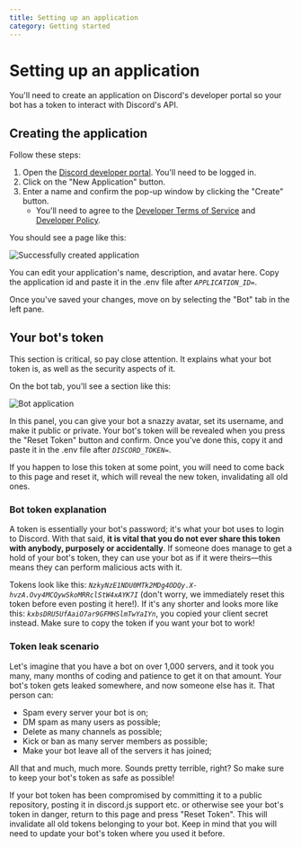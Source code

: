 ```yaml
---
title: Setting up an application
category: Getting started
---
```


# Setting up an application

You'll need to create an application on Discord's developer portal so your bot has a token to interact with Discord's API.

## Creating the application

Follow these steps:

1. Open the [Discord developer portal](https://discord.com/developers/applications). You'll need to be logged in.
2. Click on the "New Application" button.
3. Enter a name and confirm the pop-up window by clicking the "Create" button.
   - You'll need to agree to the [Developer Terms of Service](https://discord.com/developers/docs/policies-and-agreements/terms-of-service) and [Developer Policy](https://discord.com/developers/docs/policies-and-agreements/developer-policy).

You should see a page like this:

![Successfully created application](/assets/create-app.png)

You can edit your application's name, description, and avatar here. Copy the application id and paste it in the .env file after _`APPLICATION_ID=`_.

Once you've saved your changes, move on by selecting the "Bot" tab in the left pane.

## Your bot's token

<Alert title="Important" type="danger">
	This section is critical, so pay close attention. It explains what your bot token is, as well as the security aspects
	of it.
</Alert>

On the bot tab, you'll see a section like this:

![Bot application](/assets/bot-user.png)

In this panel, you can give your bot a snazzy avatar, set its username, and make it public or private. Your bot's token will be revealed when you press the "Reset Token" button and confirm. Once you've done this, copy it and paste it in the .env file after _`DISCORD_TOKEN=`_.

If you happen to lose this token at some point, you will need to come back to this page and reset it, which will reveal the new token, invalidating all old ones.

### Bot token explanation

A token is essentially your bot's password; it's what your bot uses to login to Discord. With that said, **it is vital that you do not ever share this token with anybody, purposely or accidentally**. If someone does manage to get a hold of your bot's token, they can use your bot as if it were theirs—this means they can perform malicious acts with it.

Tokens look like this: _`NzkyNzE1NDU0MTk2MDg4ODQy.X-hvzA.Ovy4MCQywSkoMRRclStW4xAYK7I`_ (don't worry, we immediately reset this token before even posting it here!). If it's any shorter and looks more like this: _`kxbsDRU5UfAaiO7ar9GFMHSlmTwYaIYn`_, you copied your client secret instead. Make sure to copy the token if you want your bot to work!

### Token leak scenario

Let's imagine that you have a bot on over 1,000 servers, and it took you many, many months of coding and patience to get it on that amount. Your bot's token gets leaked somewhere, and now someone else has it. That person can:

- Spam every server your bot is on;
- DM spam as many users as possible;
- Delete as many channels as possible;
- Kick or ban as many server members as possible;
- Make your bot leave all of the servers it has joined;

All that and much, much more. Sounds pretty terrible, right? So make sure to keep your bot's token as safe as possible!

<Alert title="Compromised tokens" type="danger">
	If your bot token has been compromised by committing it to a public repository, posting it in discord.js support etc.
	or otherwise see your bot's token in danger, return to this page and press "Reset Token". This will invalidate all old
	tokens belonging to your bot. Keep in mind that you will need to update your bot's token where you used it before.
</Alert>
